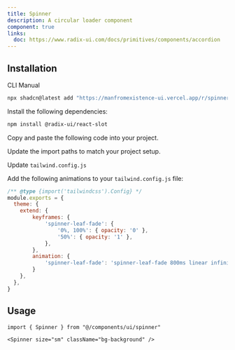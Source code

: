 ```yaml
---
title: Spinner
description: A circular loader component
component: true
links:
  doc: https://www.radix-ui.com/docs/primitives/components/accordion
---
```


<ComponentPreview
  name="spinner-demo"
  className="[&_.preview>[data-orientation=vertical]]:sm:max-w-[70%]"
  description="A spinner component"
/>

## Installation

<Tabs defaultValue="cli">

<TabsList>
  <TabsTrigger value="cli">CLI</TabsTrigger>
  <TabsTrigger value="manual">Manual</TabsTrigger>
</TabsList>

<TabsContent value="cli">

```bash
npx shadcn@latest add "https://manfromexistence-ui.vercel.app/r/spinner"
```

</TabsContent>

<TabsContent value="manual">

<Steps>

<Step>Install the following dependencies:</Step>

```bash
npm install @radix-ui/react-slot
```

<Step>Copy and paste the following code into your project.</Step>

<ComponentSource name="spinner" />

<Step>Update the import paths to match your project setup.</Step>

<Step>Update `tailwind.config.js`</Step>

Add the following animations to your `tailwind.config.js` file:

```js title="tailwind.config.js" {5-18}
/** @type {import('tailwindcss').Config} */
module.exports = {
  theme: {
    extend: {
        keyframes: {
            'spinner-leaf-fade': {
                '0%, 100%': { opacity: '0' },
                '50%': { opacity: '1' },
            },
        },
        animation: {
            'spinner-leaf-fade': 'spinner-leaf-fade 800ms linear infinite',
        }
    },
  },
}
```


</Steps>

</TabsContent>

</Tabs>

## Usage

```tsx
import { Spinner } from "@/components/ui/spinner"
```

```tsx
<Spinner size="sm" className="bg-background" />
```
